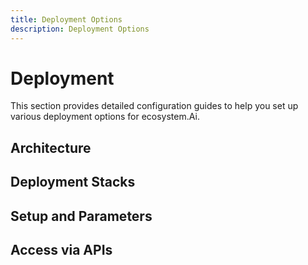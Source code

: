 ```yaml
---
title: Deployment Options
description: Deployment Options
---
```


# Deployment

This section provides detailed configuration guides to help you set up various deployment options for ecosystem.Ai.

## Architecture

## Deployment Stacks

## Setup and Parameters

## Access via APIs
